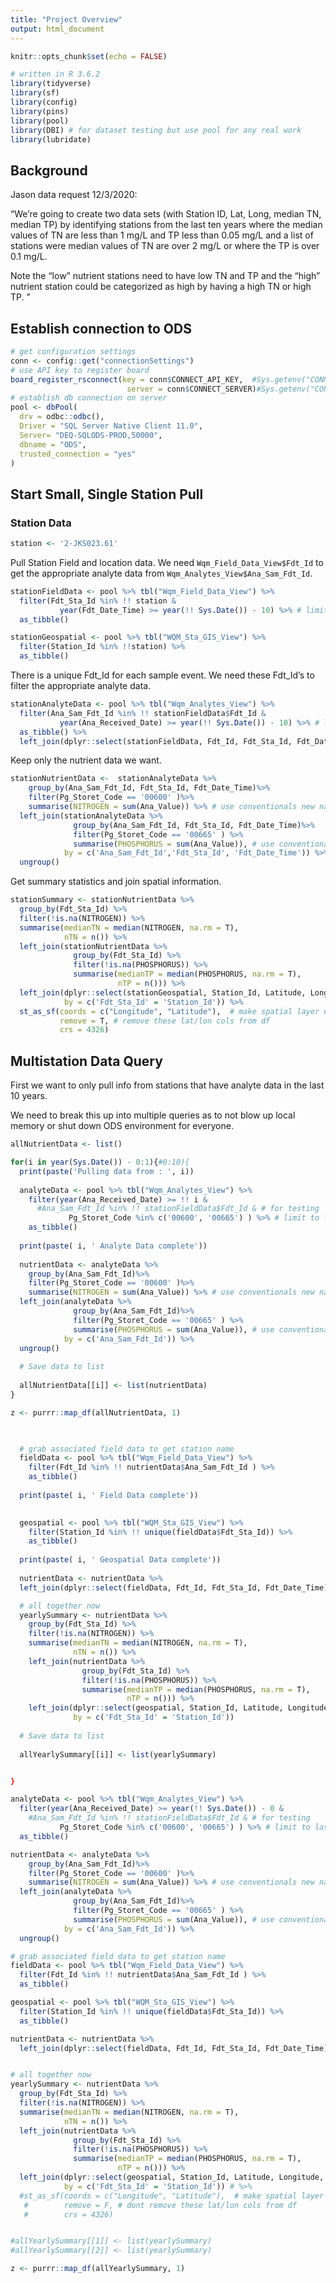 ```yaml
---
title: "Project Overview"
output: html_document
---
```


```r
knitr::opts_chunk$set(echo = FALSE)

# written in R 3.6.2
library(tidyverse)
library(sf)
library(config)
library(pins)
library(pool)
library(DBI) # for dataset testing but use pool for any real work
library(lubridate)
```

## Background

Jason data request 12/3/2020:

"We're going to create two data sets (with Station ID, Lat, Long, median TN, median TP) by identifying stations from the last ten years where the median values of TN are less than 1 mg/L and TP less than 0.05 mg/L and a list of stations were median values of TN are over 2 mg/L or where the TP is over 0.1 mg/L.

Note the "low" nutrient stations need to have low TN and TP and the "high" nutrient station could be categorized as high by having a high TN or high TP. "


## Establish connection to ODS

```r
# get configuration settings
conn <- config::get("connectionSettings")
# use API key to register board
board_register_rsconnect(key = conn$CONNECT_API_KEY,  #Sys.getenv("CONNECT_API_KEY"),
                          server = conn$CONNECT_SERVER)#Sys.getenv("CONNECT_SERVER"))
# establish db connection on server
pool <- dbPool(
  drv = odbc::odbc(),
  Driver = "SQL Server Native Client 11.0", 
  Server= "DEQ-SQLODS-PROD,50000",
  dbname = "ODS",
  trusted_connection = "yes"
)

```

## Start Small, Single Station Pull

### Station Data

```r
station <- '2-JKS023.61'
```

Pull Station Field and location data. We need `Wqm_Field_Data_View$Fdt_Id` to get the appropriate analyte data from `Wqm_Analytes_View$Ana_Sam_Fdt_Id`.

```r
stationFieldData <- pool %>% tbl("Wqm_Field_Data_View") %>%
  filter(Fdt_Sta_Id %in% !! station &
           year(Fdt_Date_Time) >= year(!! Sys.Date()) - 10) %>% # limit to last 10 years of data on database side
  as_tibble()

stationGeospatial <- pool %>% tbl("WQM_Sta_GIS_View") %>%
  filter(Station_Id %in% !!station) %>%
  as_tibble()
```

There is a unique Fdt_Id for each sample event. We need these Fdt_Id's to filter the appropriate analyte data.

```r
stationAnalyteData <- pool %>% tbl("Wqm_Analytes_View") %>%
  filter(Ana_Sam_Fdt_Id %in% !! stationFieldData$Fdt_Id &
           year(Ana_Received_Date) >= year(!! Sys.Date()) - 10) %>% # limit to last 10 years of data on database side
  as_tibble() %>%
  left_join(dplyr::select(stationFieldData, Fdt_Id, Fdt_Sta_Id, Fdt_Date_Time), by = c("Ana_Sam_Fdt_Id" = "Fdt_Id")) 
```

Keep only the nutrient data we want.

```r
stationNutrientData <-  stationAnalyteData %>%
    group_by(Ana_Sam_Fdt_Id, Fdt_Sta_Id, Fdt_Date_Time)%>%
    filter(Pg_Storet_Code == '00600' )%>%
    summarise(NITROGEN = sum(Ana_Value)) %>% # use conventionals new naming format
  left_join(stationAnalyteData %>%
              group_by(Ana_Sam_Fdt_Id, Fdt_Sta_Id, Fdt_Date_Time)%>%
              filter(Pg_Storet_Code == '00665' ) %>%
              summarise(PHOSPHORUS = sum(Ana_Value)), # use conventionals new naming format
            by = c('Ana_Sam_Fdt_Id','Fdt_Sta_Id', 'Fdt_Date_Time')) %>%
  ungroup()

```
Get summary statistics and join spatial information.

```r
stationSummary <- stationNutrientData %>%
  group_by(Fdt_Sta_Id) %>%
  filter(!is.na(NITROGEN)) %>%
  summarise(medianTN = median(NITROGEN, na.rm = T),
            nTN = n()) %>%
  left_join(stationNutrientData %>% 
              group_by(Fdt_Sta_Id) %>%
              filter(!is.na(PHOSPHORUS)) %>%
              summarise(medianTP = median(PHOSPHORUS, na.rm = T),
                        nTP = n())) %>%
  left_join(dplyr::select(stationGeospatial, Station_Id, Latitude, Longitude, Deq_Region, County_City, Basin, Huc6_Vahu6, Huc6_Huc_8_Name),
            by = c('Fdt_Sta_Id' = 'Station_Id')) %>%
  st_as_sf(coords = c("Longitude", "Latitude"),  # make spatial layer using these columns
           remove = T, # remove these lat/lon cols from df
           crs = 4326) 

```



## Multistation Data Query

First we want to only pull info from stations that have analyte data in the last 10 years.

We need to break this up into multiple queries as to not blow up local memory or shut down ODS environment for everyone.

```r
allNutrientData <- list()

for(i in year(Sys.Date()) - 0:1){#0:10){
  print(paste('Pulling data from : ', i))
  
  analyteData <- pool %>% tbl("Wqm_Analytes_View") %>%
    filter(year(Ana_Received_Date) >= !! i &
      #Ana_Sam_Fdt_Id %in% !! stationFieldData$Fdt_Id & # for testing
             Pg_Storet_Code %in% c('00600', '00665') ) %>% # limit to last 10 years of data on database side
    as_tibble()
  
  print(paste( i, ' Analyte Data complete'))
  
  nutrientData <- analyteData %>%
    group_by(Ana_Sam_Fdt_Id)%>%
    filter(Pg_Storet_Code == '00600' )%>%
    summarise(NITROGEN = sum(Ana_Value)) %>% # use conventionals new naming format
  left_join(analyteData %>%
              group_by(Ana_Sam_Fdt_Id)%>%
              filter(Pg_Storet_Code == '00665' ) %>%
              summarise(PHOSPHORUS = sum(Ana_Value)), # use conventionals new naming format
            by = c('Ana_Sam_Fdt_Id')) %>%
  ungroup()
  
  # Save data to list
  
  allNutrientData[[i]] <- list(nutrientData)
}

z <- purrr::map_df(allNutrientData, 1)


  
  # grab associated field data to get station name
  fieldData <- pool %>% tbl("Wqm_Field_Data_View") %>%
    filter(Fdt_Id %in% !! nutrientData$Ana_Sam_Fdt_Id ) %>%
    as_tibble() 
  
  print(paste( i, ' Field Data complete'))

  
  geospatial <- pool %>% tbl("WQM_Sta_GIS_View") %>%
    filter(Station_Id %in% !! unique(fieldData$Fdt_Sta_Id)) %>%
    as_tibble()
  
  print(paste( i, ' Geospatial Data complete'))
  
  nutrientData <- nutrientData %>%
  left_join(dplyr::select(fieldData, Fdt_Id, Fdt_Sta_Id, Fdt_Date_Time), by = c("Ana_Sam_Fdt_Id" = "Fdt_Id")) 

  # all together now
  yearlySummary <- nutrientData %>%
    group_by(Fdt_Sta_Id) %>%
    filter(!is.na(NITROGEN)) %>%
    summarise(medianTN = median(NITROGEN, na.rm = T),
              nTN = n()) %>%
    left_join(nutrientData %>% 
                group_by(Fdt_Sta_Id) %>%
                filter(!is.na(PHOSPHORUS)) %>%
                summarise(medianTP = median(PHOSPHORUS, na.rm = T),
                          nTP = n())) %>%
    left_join(dplyr::select(geospatial, Station_Id, Latitude, Longitude, Deq_Region, County_City, Basin, Huc6_Vahu6, Huc6_Huc_8_Name),
              by = c('Fdt_Sta_Id' = 'Station_Id'))
  
  # Save data to list
  
  allYearlySummary[[i]] <- list(yearlySummary)


}

```


```r
analyteData <- pool %>% tbl("Wqm_Analytes_View") %>%
  filter(year(Ana_Received_Date) >= year(!! Sys.Date()) - 0 &
    #Ana_Sam_Fdt_Id %in% !! stationFieldData$Fdt_Id & # for testing
           Pg_Storet_Code %in% c('00600', '00665') ) %>% # limit to last 10 years of data on database side
  as_tibble()

nutrientData <- analyteData %>%
    group_by(Ana_Sam_Fdt_Id)%>%
    filter(Pg_Storet_Code == '00600' )%>%
    summarise(NITROGEN = sum(Ana_Value)) %>% # use conventionals new naming format
  left_join(analyteData %>%
              group_by(Ana_Sam_Fdt_Id)%>%
              filter(Pg_Storet_Code == '00665' ) %>%
              summarise(PHOSPHORUS = sum(Ana_Value)), # use conventionals new naming format
            by = c('Ana_Sam_Fdt_Id')) %>%
  ungroup()

# grab associated field data to get station name
fieldData <- pool %>% tbl("Wqm_Field_Data_View") %>%
  filter(Fdt_Id %in% !! nutrientData$Ana_Sam_Fdt_Id ) %>%
  as_tibble() 

geospatial <- pool %>% tbl("WQM_Sta_GIS_View") %>%
  filter(Station_Id %in% !! unique(fieldData$Fdt_Sta_Id)) %>%
  as_tibble()

nutrientData <- nutrientData %>%
  left_join(dplyr::select(fieldData, Fdt_Id, Fdt_Sta_Id, Fdt_Date_Time), by = c("Ana_Sam_Fdt_Id" = "Fdt_Id")) 


# all together now
yearlySummary <- nutrientData %>%
  group_by(Fdt_Sta_Id) %>%
  filter(!is.na(NITROGEN)) %>%
  summarise(medianTN = median(NITROGEN, na.rm = T),
            nTN = n()) %>%
  left_join(nutrientData %>% 
              group_by(Fdt_Sta_Id) %>%
              filter(!is.na(PHOSPHORUS)) %>%
              summarise(medianTP = median(PHOSPHORUS, na.rm = T),
                        nTP = n())) %>%
  left_join(dplyr::select(geospatial, Station_Id, Latitude, Longitude, Deq_Region, County_City, Basin, Huc6_Vahu6, Huc6_Huc_8_Name),
            by = c('Fdt_Sta_Id' = 'Station_Id')) # %>%
  #st_as_sf(coords = c("Longitude", "Latitude"),  # make spatial layer using these columns
   #        remove = F, # dont remove these lat/lon cols from df
   #        crs = 4326) 


#allYearlySummary[[1]] <- list(yearlySummary)
#allYearlySummary[[2]] <- list(yearlySummary)

z <- purrr::map_df(allYearlySummary, 1)
```

